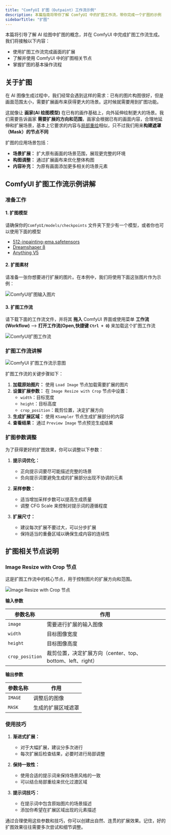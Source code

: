 ```yaml
---
title: "ComfyUI 扩图（Outpaint）工作流示例"
description: 本篇指南将带你了解 ComfyUI 中的扩图工作流，带你完成一个扩图的示例
sidebarTitle: "扩图"
---
```


本篇将引导了解 AI 绘图中扩图的概念，并在 ComfyUI 中完成扩图工作流生成。我们将接触以下内容：
- 使用扩图工作流完成画面的扩展
- 了解并使用 ComfyUI 中的扩图相关节点
- 掌握扩图的基本操作流程

## 关于扩图

在 AI 图像生成过程中，我们经常会遇到这样的需求：已有的图片构图很好，但是画面范围太小，需要扩展画布来获得更大的场景。这时候就需要用到扩图功能。

这就像让 **画家(AI 绘图模型)** 在已有的画作基础上，向外延伸绘制更大的场景。我们需要告诉画家 **需要扩展的方向和范围**，画家会根据已有的画面内容，合理地延伸和扩展场景，基本上它要求的内容与[局部重绘](/zh-CN/tutorials/basic/inpaint)相似，只不过我们用来**构建遮罩（Mask）的节点不同**

扩图的应用场景包括：
- **场景扩展：** 扩大原有画面的场景范围，展现更完整的环境
- **构图调整：** 通过扩展画布来优化整体构图
- **内容补充：** 为原有画面添加更多相关的场景元素

## ComfyUI 扩图工作流示例讲解

### 准备工作

#### 1. 扩图模型

请确保你的`ComfyUI/models/checkpoints` 文件夹下至少有一个模型，或者你也可以使用下面的模型
- [512-inpainting-ema.safetensors](https://huggingface.co/stabilityai/stable-diffusion-2-inpainting/blob/main/512-inpainting-ema.safetensors)
- [Dreamshaper 8](https://civitai.com/models/4384?modelVersionId=128713)
- [Anything V5](https://civitai.com/models/9409?modelVersionId=30163)

#### 2. 扩图素材

请准备一张你想要进行扩展的图片。在本例中，我们将使用下面这张图片作为示例：

![ComfyUI扩图输入图片](/images/tutorial/basic/outpaint/yosemite_outpaint_example.png)

#### 3. 扩图工作流

请下载下面的工作流文件，并将其 **拖入** ComfyUI 界面或使用菜单 **工作流(Workflow)** --> **打开工作流(Open,快捷键 `Ctrl + O`)** 来加载这个扩图工作流

![ComfyUI扩图工作流](/images/tutorial/basic/outpaint/inpain_model_outpainting.png)

### 扩图工作流讲解

![ComfyUI 扩图工作流示意图](/images/tutorial/basic/outpaint/outpaint_workflow_detail.jpg)

扩图工作流的关键步骤如下：

1. **加载原始图片：** 使用 `Load Image` 节点加载需要扩展的图片
2. **设置扩展参数：** 在 `Image Resize with Crop` 节点中设置：
   - `width`：目标宽度
   - `height`：目标高度
   - `crop_position`：裁剪位置，决定扩展方向
3. **生成扩展区域：** 使用 `KSampler` 节点生成扩展部分的内容
4. **查看结果：** 通过 `Preview Image` 节点预览生成结果

### 扩图参数调整

为了获得更好的扩图效果，你可以调整以下参数：

1. **提示词优化：**
   - 正向提示词要尽可能描述完整的场景
   - 负向提示词要避免生成的扩展部分出现不协调的元素

2. **采样参数：**
   - 适当增加采样步数可以提高生成质量
   - 调整 CFG Scale 来控制对提示词的遵循程度

3. **扩展尺寸：**
   - 建议每次扩展不要过大，可以分步扩展
   - 保持适当的重叠区域以确保生成内容的连续性

## 扩图相关节点说明

### Image Resize with Crop 节点

这是扩图工作流中的核心节点，用于控制图片的扩展方向和范围。

![Image Resize with Crop 节点](/images/tutorial/basic/outpaint/image_resize_with_crop.jpg)

**输入参数**

| 参数名称 | 作用 |
|----------|------|
| `image` | 需要进行扩展的输入图像 |
| `width` | 目标图像宽度 |
| `height` | 目标图像高度 |
| `crop_position` | 裁剪位置，决定扩展方向（center、top、bottom、left、right） |

**输出参数**

| 参数名称 | 作用 |
|----------|------|
| `IMAGE` | 调整后的图像 |
| `MASK` | 生成的扩展区域遮罩 |

### 使用技巧

1. **渐进式扩展：**
   - 对于大幅扩展，建议分多次进行
   - 每次扩展后检查结果，必要时进行局部调整

2. **保持一致性：**
   - 使用合适的提示词来保持场景风格的一致
   - 可以结合局部重绘来优化过渡区域

3. **提示词技巧：**
   - 在提示词中包含原始图片的场景描述
   - 添加你希望在扩展区域出现的元素描述

通过合理使用这些参数和技巧，你可以创建出自然、连贯的扩展效果。记住，好的扩图效果往往需要多次尝试和细节调整。